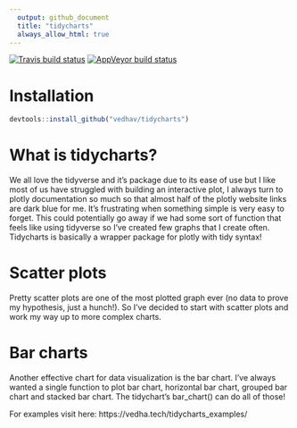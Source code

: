 ```yaml
---
  output: github_document
  title: "tidycharts"
  always_allow_html: true
---
```


[![Travis build status](https://travis-ci.com/vedhav/tidycharts.svg?branch=master)](https://travis-ci.com/vedhav/tidycharts)
[![AppVeyor build status](https://ci.appveyor.com/api/projects/status/github/vedhav/tidycharts?branch=master&svg=true)](https://ci.appveyor.com/project/vedhav/tidycharts)

# Installation

  ```r
devtools::install_github("vedhav/tidycharts")
```

# What is tidycharts?

We all love the tidyverse and it's package due to its ease of use but I like most of us have struggled with building an interactive plot, I always turn to plotly documentation so much so that almost half of the plotly website links are dark blue for me. It's frustrating when something simple is very easy to forget. This could potentially go away if we had some sort of function that feels like using tidyverse so I've created few graphs that I create often. Tidycharts is basically a wrapper package for plotly with tidy syntax!

# Scatter plots

Pretty scatter plots are one of the most plotted graph ever (no data to prove my hypothesis, just a hunch!). So I've decided to start with scatter plots and work my way up to more complex charts.

# Bar charts

Another effective chart for data visualization is the bar chart. I've always wanted a single function to plot bar chart, horizontal bar chart, grouped bar chart and stacked bar chart. The tidychart's bar_chart() can do all of those!

For examples visit here: https://vedha.tech/tidycharts_examples/
